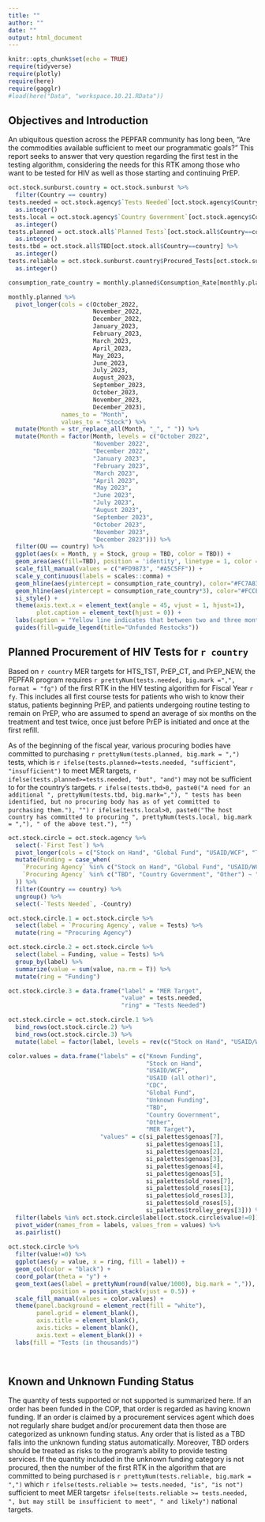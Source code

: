 ```yaml
---
title: ""
author: ""
date: ""
output: html_document
---
```


```r
knitr::opts_chunk$set(echo = TRUE)
require(tidyverse)
require(plotly)
require(here)
require(gagglr)
#load(here("Data", "workspace.10.21.RData"))
```

## Objectives and Introduction

An ubiquitous question across the PEPFAR community has long been, “Are the commodities available sufficient to meet our programmatic goals?” This report seeks to answer that very question regarding the first test in the testing algorithm, considering the needs for this RTK among those who want to be tested for HIV as well as those starting and continuing PrEP. 

```r
oct.stock.sunburst.country = oct.stock.sunburst %>%
  filter(Country == country)
tests.needed = oct.stock.agency$`Tests Needed`[oct.stock.agency$Country==country]%>%
  as.integer()
tests.local = oct.stock.agency$`Country Government`[oct.stock.agency$Country==country] %>%
  as.integer()
tests.planned = oct.stock.all$`Planned Tests`[oct.stock.all$Country==country] %>%
  as.integer()
tests.tbd = oct.stock.all$TBD[oct.stock.all$Country==country] %>%
  as.integer()
tests.reliable = oct.stock.sunburst.country$Procured_Tests[oct.stock.sunburst.country$labels=="Reliable"] %>%
  as.integer()
```

```r

consumption_rate_country = monthly.planned$Consumption_Rate[monthly.planned$OU==country][1]

monthly.planned %>%
  pivot_longer(cols = c(October_2022, 
                        November_2022,
                        December_2022,
                        January_2023,
                        February_2023,
                        March_2023,
                        April_2023,
                        May_2023,
                        June_2023,
                        July_2023,
                        August_2023,
                        September_2023,
                        October_2023,
                        November_2023,
                        December_2023),
               names_to = "Month",
               values_to = "Stock") %>%
  mutate(Month = str_replace_all(Month, "_", " ")) %>%
  mutate(Month = factor(Month, levels = c("October 2022", 
                        "November 2022",
                        "December 2022",
                        "January 2023",
                        "February 2023",
                        "March 2023",
                        "April 2023",
                        "May 2023",
                        "June 2023",
                        "July 2023",
                        "August 2023",
                        "September 2023",
                        "October 2023",
                        "November 2023",
                        "December 2023"))) %>%
  filter(OU == country) %>% 
  ggplot(aes(x = Month, y = Stock, group = TBD, color = TBD)) +
  geom_area(aes(fill=TBD), position = 'identity', linetype = 1, color = "black") +
  scale_fill_manual(values = c("#FD9873", "#A5C5FF")) +
  scale_y_continuous(labels = scales::comma) +
  geom_hline(aes(yintercept = consumption_rate_country), color="#FC7A83", linetype = "dashed", size = 1) +
  geom_hline(aes(yintercept = consumption_rate_country*3), color="#FCCE52", linetype = "dashed", size = 1) +
  si_style() +
  theme(axis.text.x = element_text(angle = 45, vjust = 1, hjust=1),
        plot.caption = element_text(hjust = 0)) + 
  labs(caption = "Yellow line indicates that between two and three months of stock are remaining.\n Red line indicates that less than one month of stock is remaining.", align = "left") +
  guides(fill=guide_legend(title="Unfunded Restocks"))


```

## Planned Procurement of HIV Tests for `r country`

Based on `r country` MER targets for HTS_TST, PrEP_CT, and PrEP_NEW, the PEPFAR program requires `r prettyNum(tests.needed, big.mark =",", format = "fg")` of the first RTK in the HIV testing algorithm for Fiscal Year `r fy`. This includes all first course tests for patients who wish to know their status, patients beginning PrEP, and patients undergoing routine testing to remain on PrEP, who are assumed to spend an average of six months on the treatment and test twice, once just before PrEP is initiated and once at the first refill. 

As of the beginning of the fiscal year, various procuring bodies have committed to purchasing `r prettyNum(tests.planned, big.mark = ",")` tests, which is `r ifelse(tests.planned>=tests.needed, "sufficient", "insufficient")` to meet MER targets, `r ifelse(tests.planned>=tests.needed, "but", "and")` may not be sufficient to for the country's targets. `r ifelse(tests.tbd>0, paste0("A need for an additional ", prettyNum(tests.tbd, big.mark=","), " tests has been identified, but no procuring body has as of yet committed to purchasing them."), "")` `r ifelse(tests.local>0, paste0("The host country has committed to procuring ", prettyNum(tests.local, big.mark = ","), " of the above test."), "")`

```r

oct.stock.circle = oct.stock.agency %>% 
  select(-`First Test`) %>%
  pivot_longer(cols = c("Stock on Hand", "Global Fund", "USAID/WCF", "TBD", "Country Government", "Other", "CDC", "USAID (all other)"), names_to = "Procuring Agency", values_to = "Tests") %>%
  mutate(Funding = case_when(
    `Procuring Agency` %in% c("Stock on Hand", "Global Fund", "USAID/WCF", "CDC", "USAID (all other)") ~ "Known Funding",
    `Procuring Agency` %in% c("TBD", "Country Government", "Other") ~ "Unknown Funding"
  )) %>%
  filter(Country == country) %>%
  ungroup() %>%
  select(-`Tests Needed`, -Country)

oct.stock.circle.1 = oct.stock.circle %>%
  select(label = `Procuring Agency`, value = Tests) %>%
  mutate(ring = "Procuring Agency") 

oct.stock.circle.2 = oct.stock.circle %>%
  select(label = Funding, value = Tests) %>%
  group_by(label) %>%
  summarize(value = sum(value, na.rm = T)) %>%
  mutate(ring = "Funding")

oct.stock.circle.3 = data.frame("label" = "MER Target",
                                "value" = tests.needed,
                                "ring" = "Tests Needed")

oct.stock.circle = oct.stock.circle.1 %>%
  bind_rows(oct.stock.circle.2) %>%
  bind_rows(oct.stock.circle.3) %>%
  mutate(label = factor(label, levels = rev(c("Stock on Hand", "USAID/WCF", "USAID (all other)", "CDC", "Global Fund", "TBD", "Country Government", "Other", "Known Funding", "Unknown Funding", "MER Target"))))

color.values = data.frame("labels" = c("Known Funding", 
                                       "Stock on Hand", 
                                       "USAID/WCF", 
                                       "USAID (all other)", 
                                       "CDC", 
                                       "Global Fund", 
                                       "Unknown Funding", 
                                       "TBD", 
                                       "Country Government",  
                                       "Other", 
                                       "MER Target"),
                          "values" = c(si_palettes$genoas[7], 
                                       si_palettes$genoas[1],
                                       si_palettes$genoas[2], 
                                       si_palettes$genoas[3], 
                                       si_palettes$genoas[4],
                                       si_palettes$genoas[5],
                                       si_palettes$old_roses[7],
                                       si_palettes$old_roses[1], 
                                       si_palettes$old_roses[3],
                                       si_palettes$old_roses[5], 
                                       si_palettes$trolley_greys[3])) %>%
  filter(labels %in% oct.stock.circle$label[oct.stock.circle$value!=0]) %>%
  pivot_wider(names_from = labels, values_from = values) %>%
  as.pairlist()
  
oct.stock.circle %>%
  filter(value!=0) %>%
  ggplot(aes(y = value, x = ring, fill = label)) +
  geom_col(color = "black") +
  coord_polar(theta = "y") +
  geom_text(aes(label = prettyNum(round(value/1000), big.mark = ",")),
            position = position_stack(vjust = 0.5)) +
  scale_fill_manual(values = color.values) +
  theme(panel.background = element_rect(fill = "white"),
        panel.grid = element_blank(),
        axis.title = element_blank(),
        axis.ticks = element_blank(),
        axis.text = element_blank()) +
  labs(fill = "Tests (in thousands)")

  


```

## Known and Unknown Funding Status

The quantity of tests supported or not supported is summarized here. If an order has been funded in the COP, that order is regarded as having known funding. If an order is claimed by a procurement services agent which does not regularly share budget and/or procurement data then those are categorized as unknown funding status. Any order that is listed as a TBD falls into the unknown funding status automatically. Moreover, TBD orders should be treated as risks to the program’s ability to provide testing services. If the quantity included in the unknown funding category is not procured, then the number of the first RTK in the algorithm that are committed to being purchased is `r prettyNum(tests.reliable, big.mark = ",")` which `r ifelse(tests.reliable >= tests.needed, "is", "is not")` sufficient to meet MER targets`r ifelse(tests.reliable >= tests.needed, ", but may still be insufficient to meet", " and likely")` national targets.
